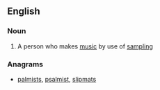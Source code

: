 ==English==

===Noun===
{{en-noun}}

# {{context|music|lang=en}} A person who makes [[music]] by use of [[sampling]]

===Anagrams===
* [[palmists#English|palmists]], [[psalmist#English|psalmist]], [[slipmats#English|slipmats]]
